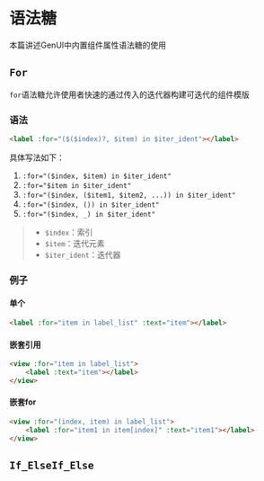 
# 语法糖

本篇讲述GenUI中内置组件属性语法糖的使用

## `For`

`for`语法糖允许使用者快速的通过传入的迭代器构建可迭代的组件模版

### 语法

```html
<label :for="($($index)?, $item) in $iter_ident"></label>
```

具体写法如下：
1. `:for="($index, $item) in $iter_ident"`
2. `:for="$item in $iter_ident"`
3. `:for="($index, ($item1, $item2, ...)) in $iter_ident"`
4. `:for="($index, ()) in $iter_ident"`
5. `:for="($index, _) in $iter_ident"`

> - `$index`：索引
> - `$item`：迭代元素
> - `$iter_ident`：迭代器

### 例子

#### 单个

```html
<label :for="item in label_list" :text="item"></label>
```

#### 嵌套引用

```html
<view :for="item in label_list">
    <label :text="item"></label>
</view>
```

#### 嵌套for

```html
<view :for="(index, item) in label_list">
    <label :for="item1 in item[index]" :text="item1"></label>
</view>
```

## `If_ElseIf_Else` <Badge text="Comming Soon" type="warning" />
